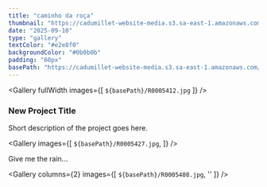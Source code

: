 ```yaml
---
title: "caminho da roça"
thumbnail: "https://cadumillet-website-media.s3.sa-east-1.amazonaws.com/202502/001/R0005412.jpg"
date: "2025-09-10"
type: "gallery"
textColor: "#e2e8f0"
backgroundColor: "#0b0b0b"
padding: "60px"
basePath: "https://cadumillet-website-media.s3.sa-east-1.amazonaws.com/202502/001"
---
```


<Gallery
  fullWidth
  images={[
    `${basePath}/R0005412.jpg`
  ]}
/>

### New Project Title
Short description of the project goes here.

<Gallery
  images={[
    `${basePath}/R0005427.jpg`,
  ]}
/>

Give me the rain...

<Gallery
  columns={2}
  images={[
    `${basePath}/R0005408.jpg`,
    ''
  ]}
/>



